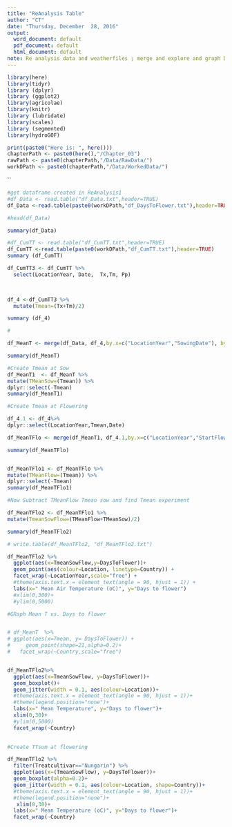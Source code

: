 ```yaml
---
title: "ReAnalysis Table"
author: "CT"
date: "Thursday, December  28, 2016"
output:
  word_document: default
  pdf_document: default
  html_document: default
note: Re analysis data and weatherfiles ; merge and explore and graph Daysto flower vs Mean Air Temperature
---
```






```r
library(here)
library(tidyr)
library (dplyr)
library (ggplot2)
library(agricolae)
library(knitr)
library (lubridate)
library(scales)
library (segmented)
library(hydroGOF)
```


```r
print(paste0("Here is: ", here()))
chapterPath <- paste0(here(),"/Chapter_03") 
rawPath <- paste0(chapterPath,"/Data/RawData/")
workDPath <- paste0(chapterPath,"/Data/WorkedData/")
```

``
 


```r


#get dataframe created in ReAnalysis1
#df_Data <- read.table("df_Data.txt",header=TRUE)
df_Data <-read.table(paste0(workDPath,"df_DaysToFlower.txt"),header=TRUE)

#head(df_Data)

summary(df_Data)

```

```r
#df_CumTT <- read.table("df_CumTT.txt",header=TRUE)
df_CumTT <-read.table(paste0(workDPath,"df_CumTT.txt"),header=TRUE)
summary (df_CumTT)

```

```r
df_CumTT3 <- df_CumTT %>%
  select(LocationYear, Date,  Tx,Tm, Pp)


  
df_4 <-df_CumTT3 %>%
  mutate(Tmean=(Tx+Tm)/2)

summary (df_4)
```

```r
#

df_MeanT <- merge(df_Data, df_4,by.x=c("LocationYear","SowingDate"), by.y=c("LocationYear","Date"))

summary(df_MeanT)

```


```r
#Create Tmean at Sow
df_MeanT1  <- df_MeanT %>%
mutate(TMeanSow=(Tmean)) %>%
dplyr::select(-Tmean)
summary(df_MeanT1)
```

```r
#Create Tmean at Flowering

df_4.1 <- df_4%>%
dplyr::select(LocationYear,Tmean,Date)

df_MeanTFlo <- merge(df_MeanT1, df_4.1,by.x=c("LocationYear","StartFlowering"), by.y=c("LocationYear","Date"))

summary(df_MeanTFlo)


df_MeanTFlo1 <- df_MeanTFlo %>%
mutate(TMeanFlow=(Tmean)) %>%
dplyr::select(-Tmean)
summary(df_MeanTFlo1)
```


```r

#Now Subtract TMeanFlow Tmean sow and find Tmean experiment 

df_MeanTFlo2 <- df_MeanTFlo1 %>%
mutate(TmeanSowFlow=(TMeanFlow+TMeanSow)/2)

summary(df_MeanTFlo2)

# write.table(df_MeanTFlo2, "df_MeanTFlo2.txt")

```


```r

df_MeanTFlo2 %>%
  ggplot(aes(x=TmeanSowFlow,y=DaysToFlower))+
  geom_point(aes(colour=Location, linetype=Country)) +
  facet_wrap(~LocationYear,scale="free") +
  #theme(axis.text.x = element_text(angle = 90, hjust = 1)) +
  labs(x=" Mean Air Temperature (oC)", y="Days to flower")
  #xlim(0,300)+
  #ylim(0,5000)


```


```r
#GRaph Mean T vs. Days to flower 


# df_MeanT  %>% 
# ggplot(aes(x=Tmean, y= DaysToFlower)) +
#     geom_point(shape=21,alpha=0.2)+
#   facet_wrap(~Country,scale="free")


df_MeanTFlo2%>% 
  ggplot(aes(x=TmeanSowFlow, y=DaysToFlower))+
  geom_boxplot()+
  geom_jitter(width = 0.1, aes(colour=Location))+
  #theme(axis.text.x = element_text(angle = 90, hjust = 1))+
  #theme(legend.position="none")+
  labs(x=" Mean Temperature", y="Days to flower")+
  xlim(0,30)+
  #ylim(0,5000)
  facet_wrap(~Country)
  

```


```r
#Create TTsum at flowering

df_MeanTFlo2 %>%
  filter(Treatcultivar=="Nungarin") %>%
  ggplot(aes(x=(TmeanSowFlow), y=DaysToFlower))+
  geom_boxplot(alpha=0.2)+
  geom_jitter(width = 0.1, aes(colour=Location, shape=Country))+
  #theme(axis.text.x = element_text(angle = 90, hjust = 1))+
  #theme(legend.position="none")+
   xlim(0,30)+
  labs(x=" Mean Temperature (oC)", y="Days to flower")+
  facet_wrap(~Country)


```
